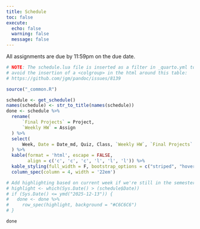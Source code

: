 ```yaml
---
title: Schedule
toc: false
execute:
  echo: false
  warning: false
  message: false
---
```


All assignments are due by 11:59pm on the due date.

```r
# NOTE: The schedule.lua file is inserted as a filter in _quarto.yml to 
# avoid the insertion of a <colgroup> in the html around this table: 
# https://github.com/jgm/pandoc/issues/8139

source("_common.R")

schedule <- get_schedule() 
names(schedule) <- str_to_title(names(schedule))
done <- schedule %>%
  rename(
      `Final Projects` = Project,
      `Weekly HW` = Assign
  ) %>%
  select(
      Week, Date = Date_md, Quiz, Class, `Weekly HW`, `Final Projects`
  ) %>%
  kable(format = 'html', escape = FALSE,
        align = c('c', 'c', 'c', 'l', 'l', 'l')) %>%
  kable_styling(full_width = F, bootstrap_options = c("striped", "hover")) %>%
  column_spec(column = 4, width = '22em') 

# Add highlighting based on current week if we're still in the semester
# highlight <- which(Sys.Date() > (schedule$Date))
# if (Sys.Date() <= ymd("2025-12-13")) {
#   done <- done %>%
#     row_spec(highlight, background = "#C6C6C6")
# }

done
```
